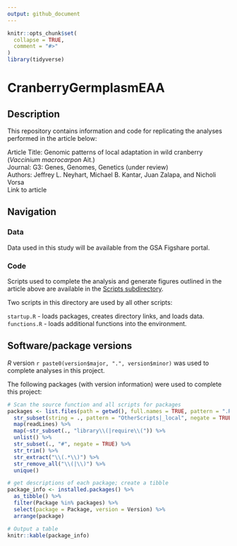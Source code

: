 ```yaml
---
output: github_document
---
```


<!-- README.md is generated from README.Rmd. Please edit that file -->

```r
knitr::opts_chunk$set(
  collapse = TRUE,
  comment = "#>"
)
library(tidyverse)
```

# CranberryGermplasmEAA

<!-- badges: start -->
<!-- badges: end -->

## Description

This repository contains information and code for replicating the analyses performed in the article below:

Article Title: Genomic patterns of local adaptation in wild cranberry (*Vaccinium macrocarpon* Ait.)  
Journal: G3: Genes, Genomes, Genetics (under review)  
Authors: Jeffrey L. Neyhart, Michael B. Kantar, Juan Zalapa, and Nicholi Vorsa  
Link to article


## Navigation

### Data

Data used in this study will be available from the GSA Figshare portal.

### Code

Scripts used to complete the analysis and generate figures outlined in the article above are available in the [Scripts subdirectory](https://github.com/neyhartj/CranberryGermplasmEAA/tree/master/Scripts).

Two scripts in this directory are used by all other scripts:

`startup.R` - loads packages, creates directory links, and loads data.  
`functions.R` - loads additional functions into the environment.


## Software/package versions

*R* version `r paste0(version$major, ".", version$minor)` was used to complete analyses in this project.


The following packages (with version information) were used to complete this project:

```r
# Scan the source function and all scripts for packages
packages <- list.files(path = getwd(), full.names = TRUE, pattern = ".R$", recursive = TRUE) %>% 
  str_subset(string = ., pattern = "OtherScripts|_local", negate = TRUE) %>%
  map(readLines) %>% 
  map(~str_subset(., "library\\(|require\\(")) %>% 
  unlist() %>% 
  str_subset(., "#", negate = TRUE) %>%
  str_trim() %>%
  str_extract("\\(.*\\)") %>% 
  str_remove_all("\\(|\\)") %>% 
  unique()

# get descriptions of each package; create a tibble
package_info <- installed.packages() %>% 
  as_tibble() %>% 
  filter(Package %in% packages) %>% 
  select(package = Package, version = Version) %>%
  arrange(package)

# Output a table
knitr::kable(package_info)
```
